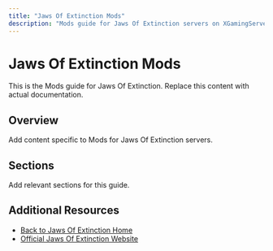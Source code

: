 ```yaml
---
title: "Jaws Of Extinction Mods"
description: "Mods guide for Jaws Of Extinction servers on XGamingServer"
---
```


# Jaws Of Extinction Mods

This is the Mods guide for Jaws Of Extinction. Replace this content with actual documentation.

## Overview

Add content specific to Mods for Jaws Of Extinction servers.

## Sections

Add relevant sections for this guide.

## Additional Resources

- [Back to Jaws Of Extinction Home](./index)
- [Official Jaws Of Extinction Website](https://example.com)
